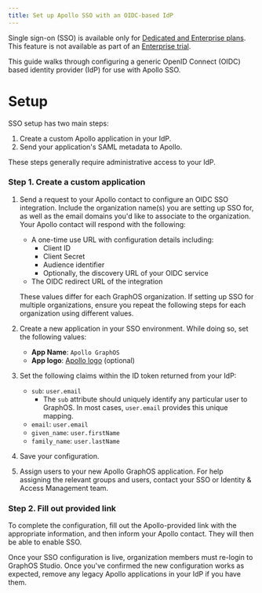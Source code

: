 ```yaml
---
title: Set up Apollo SSO with an OIDC-based IdP
---
```


<PremiumFeature>

Single sign-on (SSO) is available only for [Dedicated and Enterprise plans](https://www.apollographql.com/pricing#security).
This feature is not available as part of an [Enterprise trial](../plans/#enterprise-trials).

</PremiumFeature>

<SSOPreviewNotice />

This guide walks through configuring a generic OpenID Connect (OIDC) based identity provider (IdP) for use with Apollo SSO.

<SSOMigrationNotice />

# Setup

SSO setup has two main steps:

1. Create a custom Apollo application in your IdP.
2. Send your application's SAML metadata to Apollo.

These steps generally require administrative access to your IdP.

### Step 1. Create a custom application

1. Send a request to your Apollo contact to configure an OIDC SSO integration. Include the organization name(s) you are setting up SSO for, as well as the email domains you'd like to associate to the organization. Your Apollo contact will respond with the following:

   - A one-time use URL with configuration details including:
     - Client ID
     - Client Secret
     - Audience identifier
     - Optionally, the discovery URL of your OIDC service
   - The OIDC redirect URL of the integration

   <Note>

   These values differ for each GraphOS organization. If setting up SSO for multiple organizations, ensure you repeat the following steps for each organization using different values.

   </Note>

2. Create a new application in your SSO environment. While doing so, set the following values:

   - **App Name**: `Apollo GraphOS`
   - **App logo**: [Apollo logo](../../img/sso/apollo-sk-logo.png) (optional)

3. Set the following claims within the ID token returned from your IdP:

   - `sub`: `user.email`
     - The `sub` attribute should uniquely identify any particular user to GraphOS. In most cases, `user.email` provides this unique mapping.
   - `email`: `user.email`
   - `given_name`: `user.firstName`
   - `family_name`: `user.lastName`

4. Save your configuration.

5. Assign users to your new Apollo GraphOS application. For help assigning the relevant groups and users, contact your SSO or Identity & Access Management team.

### Step 2. Fill out provided link

To complete the configuration, fill out the Apollo-provided link with the appropriate information, and then inform your Apollo contact. They will then be able to enable SSO.

Once your SSO configuration is live, organization members must re-login to GraphOS Studio. Once you've confirmed the new configuration works as expected, remove any legacy Apollo applications in your IdP if you have them.
